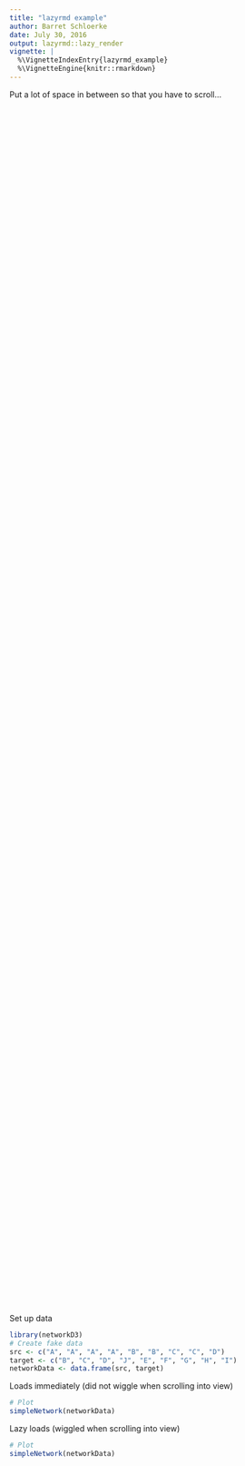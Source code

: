 ```yaml
---
title: "lazyrmd example"
author: Barret Schloerke
date: July 30, 2016
output: lazyrmd::lazy_render
vignette: |
  %\VignetteIndexEntry{lazyrmd_example}
  %\VignetteEngine{knitr::rmarkdown}
---
```



Put a lot of space in between so that you have to scroll...

<br /><br /><br /><br /><br /><br /><br /><br /><br /><br /><br /><br /><br /><br /><br /><br /><br /><br /><br /><br /><br /><br /><br /><br /><br /><br /><br /><br /><br /><br /><br /><br /><br /><br /><br /><br /><br /><br /><br /><br /><br /><br /><br /><br /><br /><br /><br /><br /><br /><br /><br /><br /><br /><br /><br /><br /><br /><br /><br /><br /><br /><br /><br /><br /><br /><br /><br /><br /><br /><br /><br /><br /><br /><br /><br /><br /><br /><br /><br /><br /><br /><br /><br /><br /><br /><br /><br /><br /><br /><br /><br /><br /><br /><br /><br /><br /><br /><br /><br /><br /><br /><br /><br /><br /><br /><br /><br /><br /><br /><br /><br /><br /><br /><br /><br /><br /><br /><br /><br /><br /><br /><br /><br /><br />

Set up data

```r
library(networkD3)
# Create fake data
src <- c("A", "A", "A", "A", "B", "B", "C", "C", "D")
target <- c("B", "C", "D", "J", "E", "F", "G", "H", "I")
networkData <- data.frame(src, target)
```

Loads immediately (did not wiggle when scrolling into view)

```r
# Plot
simpleNetwork(networkData)
```

Lazy loads (wiggled when scrolling into view)

```r
# Plot
simpleNetwork(networkData)
```
